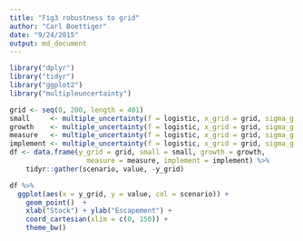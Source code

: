 ```yaml
---
title: "Fig3 robustness to grid"
author: "Carl Boettiger"
date: "9/24/2015"
output: md_document
---
```


```r
library("dplyr")
library("tidyr")
library("ggplot2")
library("multipleuncertainty")
```



```r
grid <- seq(0, 200, length = 401)
small     <- multiple_uncertainty(f = logistic, x_grid = grid, sigma_g = 0.1, sigma_m = 0.1, sigma_i = 0.1)
growth    <- multiple_uncertainty(f = logistic, x_grid = grid, sigma_g = 0.5, sigma_m = 0.1, sigma_i = 0.1)
measure   <- multiple_uncertainty(f = logistic, x_grid = grid, sigma_g = 0.1, sigma_m = 0.5, sigma_i = 0.1)
implement <- multiple_uncertainty(f = logistic, x_grid = grid, sigma_g = 0.1, sigma_m = 0.1, sigma_i = 0.5)
df <- data.frame(y_grid = grid, small = small, growth = growth, 
                   measure = measure, implement = implement) %>%
    tidyr::gather(scenario, value, -y_grid)

```

```r
df %>% 
  ggplot(aes(x = y_grid, y = value, col = scenario)) + 
    geom_point()  + 
    xlab("Stock") + ylab("Escapement") + 
    coord_cartesian(xlim = c(0, 150)) + 
    theme_bw()
```

